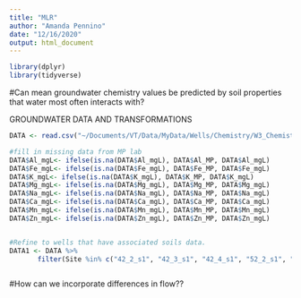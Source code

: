 ```yaml
---
title: "MLR"
author: "Amanda Pennino"
date: "12/16/2020"
output: html_document
---
```


```r
library(dplyr)
library(tidyverse)
```

#Can mean groundwater chemistry values be predicted by soil properties that water most often interacts with?

GROUNDWATER DATA AND TRANSFORMATIONS
```r

DATA <- read.csv("~/Documents/VT/Data/MyData/Wells/Chemistry/W3_Chemistry_all2020.csv")

#fill in missing data from MP lab
DATA$Al_mgL<- ifelse(is.na(DATA$Al_mgL), DATA$Al_MP, DATA$Al_mgL)
DATA$Fe_mgL<- ifelse(is.na(DATA$Fe_mgL), DATA$Fe_MP, DATA$Fe_mgL)
DATA$K_mgL<- ifelse(is.na(DATA$K_mgL), DATA$K_MP, DATA$K_mgL)
DATA$Mg_mgL<- ifelse(is.na(DATA$Mg_mgL), DATA$Mg_MP, DATA$Mg_mgL)
DATA$Na_mgL<- ifelse(is.na(DATA$Na_mgL), DATA$Na_MP, DATA$Na_mgL)
DATA$Ca_mgL<- ifelse(is.na(DATA$Ca_mgL), DATA$Ca_MP, DATA$Ca_mgL)
DATA$Mn_mgL<- ifelse(is.na(DATA$Mn_mgL), DATA$Mn_MP, DATA$Mn_mgL)
DATA$Zn_mgL<- ifelse(is.na(DATA$Zn_mgL), DATA$Zn_MP, DATA$Zn_mgL)


#Refine to wells that have associated soils data.
DATA1 <- DATA %>%
       filter(Site %in% c("42_2_s1", "42_3_s1", "42_4_s1", "52_2_s1", "52_3_s1" , "52_4_s1", "86_2_s1", "86_3_s1", "86_4_s1", "D1", "I6", "N1", "N3", "N4", "O1", "O2", "Q1", "Q2", "P2","A5","JD14"))

```


```r



```
    
#How can we incorporate differences in flow??